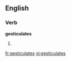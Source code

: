 ==English==

===Verb===
'''gesticulates'''

# {{third-person singular of|gesticulate}}

[[fr:gesticulates]]
[[vi:gesticulates]]